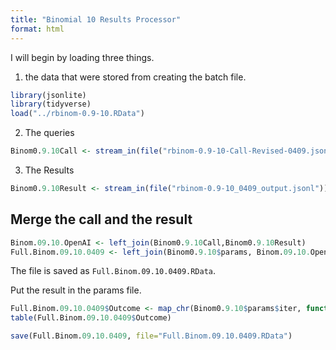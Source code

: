```yaml
---
title: "Binomial 10 Results Processor"
format: html
---
```


I will begin by loading three things.  

1. the data that were stored from creating the batch file.

```r
library(jsonlite)
library(tidyverse)
load("../rbinom-0.9-10.RData")
```

2. The queries

```r
Binom0.9.10Call <- stream_in(file("rbinom-0.9-10-Call-Revised-0409.jsonl"))
```

3. The Results

```r
Binom0.9.10Result <- stream_in(file("rbinom-0.9-10_0409_output.jsonl"))
```

## Merge the call and the result

```r
Binom.09.10.OpenAI <- left_join(Binom0.9.10Call,Binom0.9.10Result)
Full.Binom.09.10.0409 <- left_join(Binom0.9.10$params, Binom.09.10.OpenAI)
```

The file is saved as `Full.Binom.09.10.0409.RData`.

Put the result in the params file.

```r
Full.Binom.09.10.0409$Outcome <- map_chr(Binom0.9.10$params$iter, function(x) { unlist(Binom0.9.10Result$response$body$choices[[x]][[2]][2]) })
table(Full.Binom.09.10.0409$Outcome)
```

```r
save(Full.Binom.09.10.0409, file="Full.Binom.09.10.0409.RData")
```

